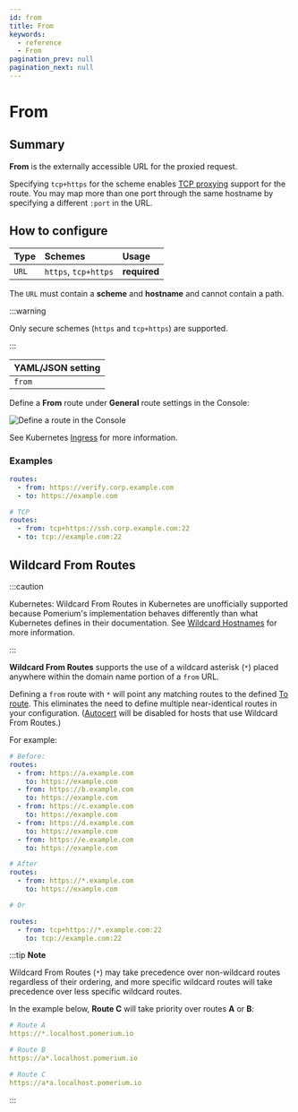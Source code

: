```yaml
---
id: from
title: From
keywords:
  - reference
  - From
pagination_prev: null
pagination_next: null
---
```



# From

## Summary

**From** is the externally accessible URL for the proxied request.

Specifying `tcp+https` for the scheme enables [TCP proxying](/docs/capabilities/tcp/) support for the route. You may map more than one port through the same hostname by specifying a different `:port` in the URL.

## How to configure

| **Type** | **Schemes** | **Usage** |
| :--- | :--- | :--- |
| `URL` |  `https`, `tcp+https` | **required** |

The `URL` must contain a **scheme** and **hostname** and cannot contain a path.

:::warning

Only secure schemes (`https` and `tcp+https`) are supported.

:::

<Tabs>
<TabItem value="Core" label="Core">

| **YAML**/**JSON** setting |
| :--- |
| `from` |

</TabItem>
<TabItem value="Enterprise" label="Enterprise">

Define a **From** route under **General** route settings in the Console:

![Define a route in the Console](../img/routes/from-route.png)

</TabItem>
<TabItem value="Kubernetes" label="Kubernetes">

See Kubernetes [Ingress](/docs/deploying/k8s/ingress) for more information.

</TabItem>
</Tabs>

### Examples

```yaml
routes:
  - from: https://verify.corp.example.com
  - to: https://example.com

# TCP
routes:
  - from: tcp+https://ssh.corp.example.com:22
  - to: tcp://example.com:22
```

## Wildcard From Routes

:::caution

Kubernetes: Wildcard From Routes in Kubernetes are unofficially supported because Pomerium's implementation behaves differently than what Kubernetes defines in their documentation. See [Wildcard Hostnames](https://kubernetes.io/docs/concepts/services-networking/ingress/#hostname-wildcards) for more information.

:::

**Wildcard From Routes** supports the use of a wildcard asterisk (`*`) placed anywhere within the domain name portion of a `from` URL.

Defining a `from` route with `*` will point any matching routes to the defined [To route](/docs/reference/routes/to). This eliminates the need to define multiple near-identical routes in your configuration. ([Autocert](/docs/reference/autocert) will be disabled for hosts that use Wildcard From Routes.)

For example:

```yaml
# Before:
routes:
  - from: https://a.example.com
    to: https://example.com
  - from: https://b.example.com
    to: https://example.com
  - from: https://c.example.com
    to: https://example.com
  - from: https://d.example.com
    to: https://example.com
  - from: https://e.example.com
    to: https://example.com

# After
routes:
  - from: https://*.example.com
    to: https://example.com

# Or

routes:
  - from: tcp+https://*.example.com:22
    to: tcp://example.com:22
```

:::tip **Note**

Wildcard From Routes (`*`) may take precedence over non-wildcard routes regardless of their ordering, and more specific wildcard routes will take precedence over less specific wildcard routes.

In the example below, **Route C** will take priority over routes **A** or **B**:

```yaml
# Route A
https://*.localhost.pomerium.io

# Route B
https://a*.localhost.pomerium.io

# Route C
https://a*a.localhost.pomerium.io
```

:::
